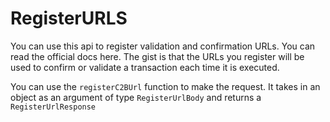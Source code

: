 # RegisterURLS

You can use this api to register validation and confirmation URLs. You can read the official docs here. The gist is that the URLs you register will be used to confirm or validate a transaction each time it is executed.

You can use the `registerC2BUrl` function to make the request. It takes in an object as an argument of type `RegisterUrlBody` and returns a `RegisterUrlResponse`
